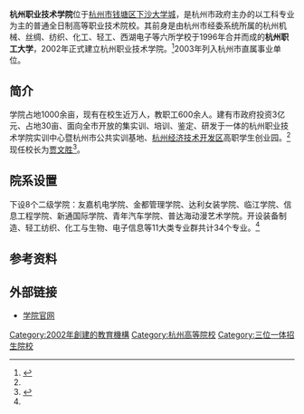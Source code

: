 '''杭州职业技术学院'''位于[[杭州市|杭州市]][[钱塘区|钱塘区]][[下沙大学城|下沙大学城]]，是杭州市政府主办的以工科专业为主的普通全日制高等职业技术院校。其前身是由杭州市经委系统所属的杭州机械、丝绸、纺织、化工、轻工、西湖电子等六所学校于1996年合并而成的'''杭州职工大学'''，2002年正式建立杭州职业技术学院。<ref name="简介">{{cite web |url=http://www.hzvtc.edu.cn/xxgk/xxjj.htm |language= |title=学校简介 |publisher=杭州职业技术学院 |date=2015-01-01 |accessdate= |archive-date=2021-01-17 |archive-url=https://web.archive.org/web/20210117123700/http://www.hzvtc.edu.cn/xxgk/xxjj.htm |dead-url=no }}</ref>2003年列入杭州市直属事业单位。

== 简介 ==

学院占地1000余亩，现有在校生近万人，教职工600余人。建有市政府投资3亿元、占地30亩、面向全市开放的集实训、培训、鉴定、研发于一体的杭州职业技术学院实训中心暨杭州市公共实训基地、[[杭州经济技术开发区|杭州经济技术开发区]]高职学生创业园。<ref name="简介"/>现任校长为[[贾文胜|贾文胜]]<ref>{{Cite web |url=http://www.hzvtc.edu.cn/xxgk/xrld.htm |title=现任领导 |access-date=2015-01-01 |archive-date=2021-01-22 |archive-url=https://web.archive.org/web/20210122062532/https://www.hzvtc.edu.cn/xxgk/xrld.htm |dead-url=no }}</ref>。

== 院系设置 ==
下设8个二级学院：友嘉机电学院、金都管理学院、达利女装学院、临江学院、信息工程学院、新通国际学院、青年汽车学院、普达海动漫艺术学院。开设装备制造、轻工纺织、化工与生物、电子信息等11大类专业群共计34个专业。<ref name="简介"/>

== 参考资料 ==
{{reflist}}

== 外部链接 ==
*[http://www.hzvtc.edu.cn/ 学院官网] {{Wayback|url=http://www.hzvtc.edu.cn/ |date=20210323013509 }}

{{浙江高等院校}}
{{下沙高教园区}}
[[Category:2002年創建的教育機構|Category:2002年創建的教育機構]]
[[Category:杭州高等院校|Category:杭州高等院校]]
[[Category:三位一体招生院校|Category:三位一体招生院校]]